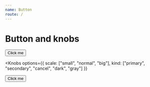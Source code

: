 ```yaml
---
name: Button
route: /
---
```



# Button and knobs

<Button>Click me</Button>

<Knobs
  options={{
    scale: ["small", "normal", "big"],
    kind: ["primary", "secondary", "cancel", "dark", "gray"]
  }}
>
  <Button>Click me</Button>
</Knobs>
